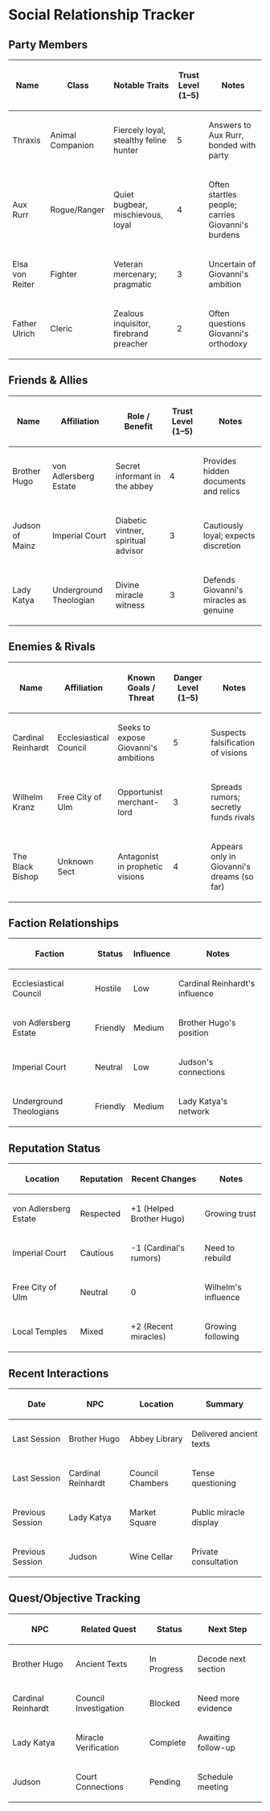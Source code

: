 = Social Relationship Tracker =

== Party Members ==

{| class="wikitable"
|-
! Name !! Class !! Notable Traits !! Trust Level (1–5) !! Notes
|-
| Thraxis || Animal Companion || Fiercely loyal, stealthy feline hunter || 5 || Answers to Aux Rurr, bonded with party
|-
| Aux Rurr || Rogue/Ranger || Quiet bugbear, mischievous, loyal || 4 || Often startles people; carries Giovanni's burdens
|-
| Elsa von Reiter || Fighter || Veteran mercenary; pragmatic || 3 || Uncertain of Giovanni's ambition
|-
| Father Ulrich || Cleric || Zealous inquisitor, firebrand preacher || 2 || Often questions Giovanni's orthodoxy
|}

== Friends & Allies ==

{| class="wikitable"
|-
! Name !! Affiliation !! Role / Benefit !! Trust Level (1–5) !! Notes
|-
| Brother Hugo || von Adlersberg Estate || Secret informant in the abbey || 4 || Provides hidden documents and relics
|-
| Judson of Mainz || Imperial Court || Diabetic vintner, spiritual advisor || 3 || Cautiously loyal; expects discretion
|-
| Lady Katya || Underground Theologian || Divine miracle witness || 3 || Defends Giovanni's miracles as genuine
|}

== Enemies & Rivals ==

{| class="wikitable"
|-
! Name !! Affiliation !! Known Goals / Threat !! Danger Level (1–5) !! Notes
|-
| Cardinal Reinhardt || Ecclesiastical Council || Seeks to expose Giovanni's ambitions || 5 || Suspects falsification of visions
|-
| Wilhelm Kranz || Free City of Ulm || Opportunist merchant-lord || 3 || Spreads rumors; secretly funds rivals
|-
| The Black Bishop || Unknown Sect || Antagonist in prophetic visions || 4 || Appears only in Giovanni's dreams (so far)
|}

== Faction Relationships ==

{| class="wikitable"
|-
! Faction !! Status !! Influence !! Notes
|-
| Ecclesiastical Council || Hostile || Low || Cardinal Reinhardt's influence
|-
| von Adlersberg Estate || Friendly || Medium || Brother Hugo's position
|-
| Imperial Court || Neutral || Low || Judson's connections
|-
| Underground Theologians || Friendly || Medium || Lady Katya's network
|}

== Reputation Status ==

{| class="wikitable"
|-
! Location !! Reputation !! Recent Changes !! Notes
|-
| von Adlersberg Estate || Respected || +1 (Helped Brother Hugo) || Growing trust
|-
| Imperial Court || Cautious || -1 (Cardinal's rumors) || Need to rebuild
|-
| Free City of Ulm || Neutral || 0 || Wilhelm's influence
|-
| Local Temples || Mixed || +2 (Recent miracles) || Growing following
|}

== Recent Interactions ==

{| class="wikitable"
|-
! Date !! NPC !! Location !! Summary
|-
| Last Session || Brother Hugo || Abbey Library || Delivered ancient texts
|-
| Last Session || Cardinal Reinhardt || Council Chambers || Tense questioning
|-
| Previous Session || Lady Katya || Market Square || Public miracle display
|-
| Previous Session || Judson || Wine Cellar || Private consultation
|}

== Quest/Objective Tracking ==

{| class="wikitable"
|-
! NPC !! Related Quest !! Status !! Next Step
|-
| Brother Hugo || Ancient Texts || In Progress || Decode next section
|-
| Cardinal Reinhardt || Council Investigation || Blocked || Need more evidence
|-
| Lady Katya || Miracle Verification || Complete || Awaiting follow-up
|-
| Judson || Court Connections || Pending || Schedule meeting
|}
